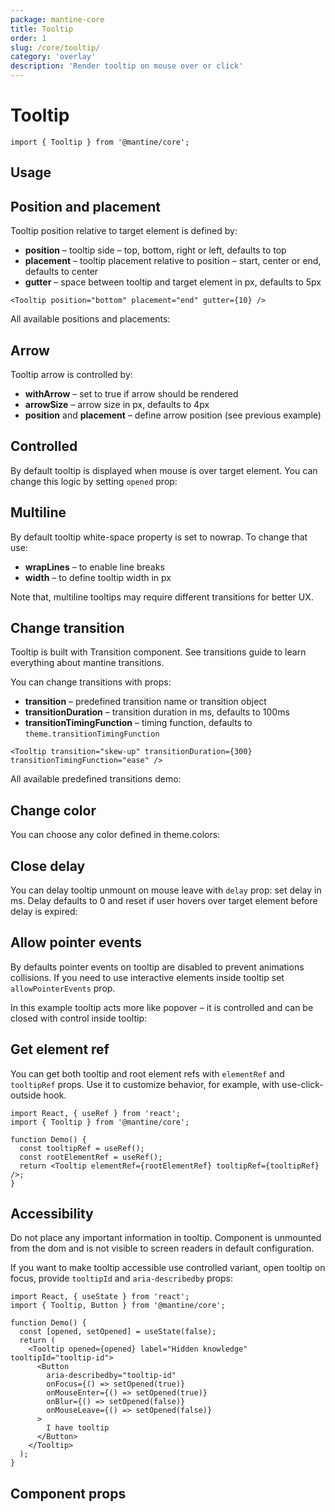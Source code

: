 ```yaml
---
package: mantine-core
title: Tooltip
order: 1
slug: /core/tooltip/
category: 'overlay'
description: 'Render tooltip on mouse over or click'
---
```



# Tooltip

<PageHeader
  source="mantine-core/src/Tooltip/Tooltip.tsx"
  docs="core/Tooltip.mdx"
  package="@mantine/core"
/>

```tsx
import { Tooltip } from '@mantine/core';
```

## Usage

## Position and placement

Tooltip position relative to target element is defined by:

- **position** – tooltip side – top, bottom, right or left, defaults to top
- **placement** – tooltip placement relative to position – start, center or end, defaults to center
- **gutter** – space between tooltip and target element in px, defaults to 5px

```tsx
<Tooltip position="bottom" placement="end" gutter={10} />
```

All available positions and placements:

<TooltipPositionsDemo />

## Arrow

Tooltip arrow is controlled by:

- **withArrow** – set to true if arrow should be rendered
- **arrowSize** – arrow size in px, defaults to 4px
- **position** and **placement** – define arrow position (see previous example)

<TooltipArrowDemo />

## Controlled

By default tooltip is displayed when mouse is over target element.
You can change this logic by setting `opened` prop:

<TooltipControlledDemo />

## Multiline

By default tooltip white-space property is set to nowrap. To change that use:

- **wrapLines** – to enable line breaks
- **width** – to define tooltip width in px

Note that, multiline tooltips may require different transitions for better UX.

<TooltipMultilineDemo />

## Change transition

Tooltip is built with <GatsbyLink to="/core/transition">Transition</GatsbyLink> component.
See <GatsbyLink to="/guides/transitions">transitions guide</GatsbyLink> to learn everything about mantine transitions.

You can change transitions with props:

- **transition** – predefined transition name or transition object
- **transitionDuration** – transition duration in ms, defaults to 100ms
- **transitionTimingFunction** – timing function, defaults to `theme.transitionTimingFunction`

```tsx
<Tooltip transition="skew-up" transitionDuration={300} transitionTimingFunction="ease" />
```

All available predefined transitions demo:

<TooltipTransitionsDemo />

## Change color

You can choose any color defined in <GatsbyLink to="/pages/theming/#colors">theme.colors</GatsbyLink>:

<TooltipColorsDemo />

## Close delay

You can delay tooltip unmount on mouse leave with `delay` prop: set delay in ms.
Delay defaults to 0 and reset if user hovers over target element before delay is expired:

<TooltipDelayDemo />

## Allow pointer events

By defaults pointer events on tooltip are disabled to prevent animations collisions.
If you need to use interactive elements inside tooltip set `allowPointerEvents` prop.

In this example tooltip acts more like popover –
it is controlled and can be closed with control inside tooltip:

<TooltipComplexDemo />

## Get element ref

You can get both tooltip and root element refs with `elementRef` and `tooltipRef` props.
Use it to customize behavior, for example, with <GatsbyLink to="/hooks/use-click-outside/">use-click-outside</GatsbyLink> hook.

```tsx
import React, { useRef } from 'react';
import { Tooltip } from '@mantine/core';

function Demo() {
  const tooltipRef = useRef();
  const rootElementRef = useRef();
  return <Tooltip elementRef={rootElementRef} tooltipRef={tooltipRef} />;
}
```

## Accessibility

Do not place any important information in tooltip.
Component is unmounted from the dom and is not visible to screen readers in default configuration.

If you want to make tooltip accessible use controlled variant, open tooltip on focus, provide `tooltipId` and `aria-describedby` props:

```tsx
import React, { useState } from 'react';
import { Tooltip, Button } from '@mantine/core';

function Demo() {
  const [opened, setOpened] = useState(false);
  return (
    <Tooltip opened={opened} label="Hidden knowledge" tooltipId="tooltip-id">
      <Button
        aria-describedby="tooltip-id"
        onFocus={() => setOpened(true)}
        onMouseEnter={() => setOpened(true)}
        onBlur={() => setOpened(false)}
        onMouseLeave={() => setOpened(false)}
      >
        I have tooltip
      </Button>
    </Tooltip>
  );
}
```

## Component props

<PropsTable component="Tooltip" />
